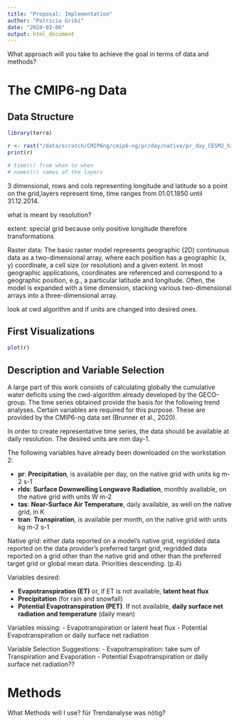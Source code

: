 ```yaml
---
title: "Proposal: Implementation"
author: "Patricia Gribi"
date: "2024-03-06"
output: html_document
---
```


What approach will you take to achieve the goal in terms of data and methods?


# The CMIP6-ng Data

## Data Structure


```r

library(terra)

r <- rast("/data/scratch/CMIP6ng/cmip6-ng/pr/day/native/pr_day_CESM2_historical_r1i1p1f1_native.nc") #, lyrs = "pr_1")
print(r)

# time(r) from when to when
# names(r) names of the layers


```
3 dimensional, rows and cols representing longitude and latitude so a point on the grid,layers represent time, time ranges from 01.01.1850 until 31.12.2014. 

what is meant by resolution?

extent: special grid because only positive longitude
therefore transformations

Raster data: The basic raster model represents geographic (2D) continuous data as a two-dimensional array, where each position has a geographic (x, y) coordinate, a cell size (or resolution) and a given extent. In most geographic applications, coordinates are referenced and correspond to a geographic position, e.g., a particular latitude and longitude. Often, the model is expanded with a time dimension, stacking various two-dimensional arrays into a three-dimensional array.


look at cwd algorithm and if units are changed into desired ones.


## First Visualizations


```r

plot(r)

```



## Description and Variable Selection

A large part of this work consists of calculating globally the cumulative water 
deficits using the cwd-algorithm already developed by the GECO-group. The time 
series obtained provide the basis for the following trend analyses.
Certain variables are required for this purpose. These are provided by the 
CMIP6-ng data set (Brunner et al., 2020).

In order to create representative time series, the data should be available at 
daily resolution. The desired units are mm day-1.


The following variables have already been downloaded on the workstation 2: 

- **pr**: **Precipitation**, is available per day, on the native grid with units 
kg m-2 s-1
- **rlds**: **Surface Downwelling Longwave Radiation**, monthly available, on 
the native grid with units W m-2
- **tas**: **Near-Surface Air Temperature**, daily available, as well on the 
native grid, in K
- **tran**: **Transpiration**, is available per month, on the native grid with 
units kg m-2 s-1

Native grid: either data reported on a model's native grid, regridded data
reported on the data provider's preferred target grid, regridded data reported 
on a grid other than the native grid and other than the preferred target grid
or global mean data. Priorities descending. (p.4)


Variables desired:

- **Evapotranspiration (ET)** or, if ET is not available, **latent heat flux**
- **Precipitation** (for rain and snowfall)
- **Potential Evapotranspiration (PET)**. If not available, **daily surface net
radiation and temperature** (daily mean)


Variables missing:
- Evapotranspiration or latent heat flux
- Potential Evapotranspiration or daily surface net radiation


Variable Selection Suggestions: 
- Evapotranspiration: take sum of Transpiration and Evaporation
- Potential Evapotranspiration or daily surface net radiation??



# Methods

What Methods will I use?
für Trendanalyse was nötig?




